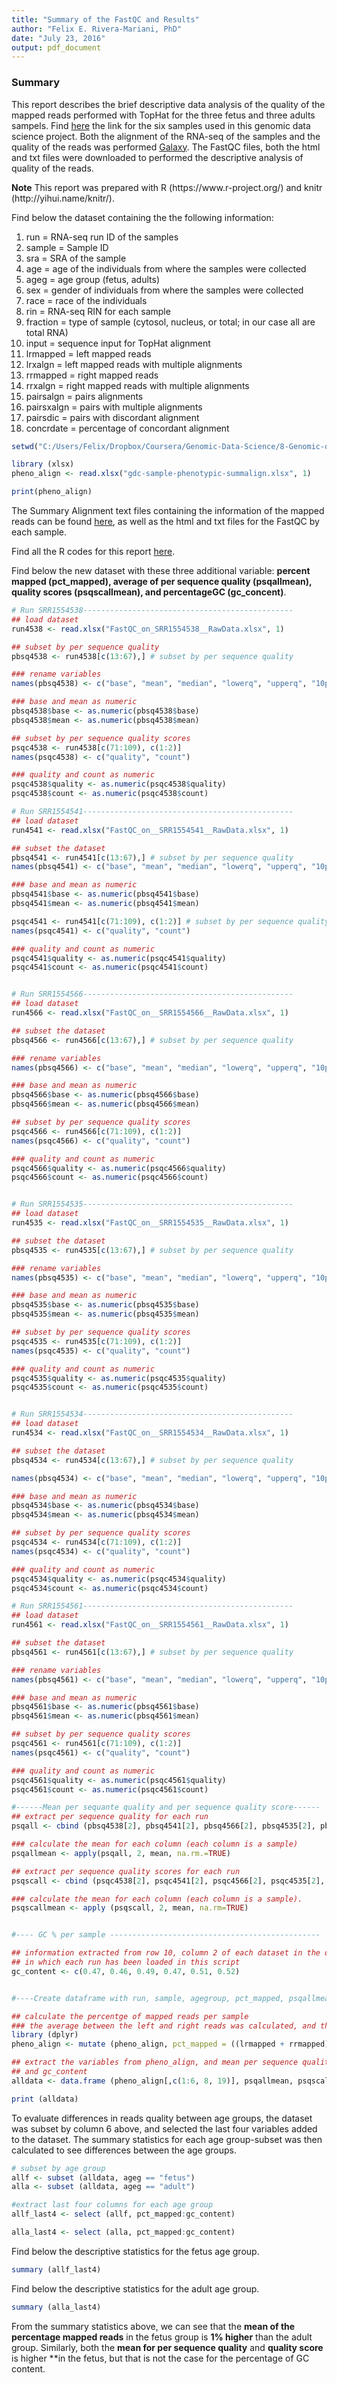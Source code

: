 ```yaml
---
title: "Summary of the FastQC and Results"
author: "Felix E. Rivera-Mariani, PhD"
date: "July 23, 2016"
output: pdf_document
---
```


### Summary
This report describes the brief descriptive data analysis of the quality of the mapped reads performed with TopHat for the three fetus and three adults sampels. Find [here](https://github.com/friveramariani/genomic-data-science/blob/master/Links-for-Summary-Alignments-and-FASTQC.md) the link for the six samples used in this genomic data science project. Both the alignment of the RNA-seq of the samples and the quality of the reads was performed [Galaxy](https://usegalaxy.org/). The FastQC files, both the html and txt files were downloaded to performed the descriptive analysis of quality of the reads. 

**Note** This report was prepared with R (https://www.r-project.org/) and knitr (http://yihui.name/knitr/). 

Find below the dataset containing the the following information:

1. run = RNA-seq run ID of the samples
2. sample = Sample ID
3. sra = SRA of the sample
4. age = age of the individuals from where the samples were collected
5. ageg = age group (fetus, adults)
6. sex = gender of individuals from where the samples were collected
7. race = race of the individuals
8. rin = RNA-seq RIN for each sample
9. fraction = type of sample (cytosol, nucleus, or total; in our case all are total RNA)
10. input = sequence input for TopHat alignment
11. lrmapped = left mapped reads
12. lrxalgn = left mapped reads with multiple alignments
13. rrmapped = right mapped reads
14. rrxalgn = right mapped reads with multiple alignments
15. pairsalgn = pairs alignments
16. pairsxalgn = pairs with multiple alignments
17. pairsdic = pairs with discordant alignment
18. concrdate = percentage of concordant alignment


```r
setwd("C:/Users/Felix/Dropbox/Coursera/Genomic-Data-Science/8-Genomic-datascience-capstone/github-files")

library (xlsx)
pheno_align <- read.xlsx("gdc-sample-phenotypic-summalign.xlsx", 1)

print(pheno_align)
```

The Summary Alignment text files containing the information of the mapped reads can be found [here](https://github.com/friveramariani/genomic-data-science/blob/master/Links-for-Summary-Alignments-and-FASTQC.md), as well as the html and txt files for the FastQC by each sample.

Find all the R codes for this report [here](https://github.com/friveramariani/genomic-data-science/blob/master/FastQC-report.R).  


Find below the new dataset with these three additional variable: **percent mapped (pct_mapped), average of per sequence quality (psqallmean), quality scores (psqscallmean), and percentageGC (gc_concent)**.

```r
# Run SRR1554538-----------------------------------------------
## load dataset
run4538 <- read.xlsx("FastQC_on_SRR1554538__RawData.xlsx", 1)

## subset by per sequence quality
pbsq4538 <- run4538[c(13:67),] # subset by per sequence quality

### rename variables
names(pbsq4538) <- c("base", "mean", "median", "lowerq", "upperq", "10pctl", "90pctl")

### base and mean as numeric 
pbsq4538$base <- as.numeric(pbsq4538$base)
pbsq4538$mean <- as.numeric(pbsq4538$mean)

## subset by per sequence quality scores
psqc4538 <- run4538[c(71:109), c(1:2)] 
names(psqc4538) <- c("quality", "count")

### quality and count as numeric 
psqc4538$quality <- as.numeric(psqc4538$quality)
psqc4538$count <- as.numeric(psqc4538$count)

# Run SRR1554541-----------------------------------------------
## load dataset
run4541 <- read.xlsx("FastQC_on__SRR1554541__RawData.xlsx", 1)

## subset the dataset
pbsq4541 <- run4541[c(13:67),] # subset by per sequence quality
names(pbsq4541) <- c("base", "mean", "median", "lowerq", "upperq", "10pctl", "90pctl")

### base and mean as numeric 
pbsq4541$base <- as.numeric(pbsq4541$base)
pbsq4541$mean <- as.numeric(pbsq4541$mean)

psqc4541 <- run4541[c(71:109), c(1:2)] # subset by per sequence quality scores
names(psqc4541) <- c("quality", "count")

### quality and count as numeric 
psqc4541$quality <- as.numeric(psqc4541$quality)
psqc4541$count <- as.numeric(psqc4541$count)


# Run SRR1554566-----------------------------------------------
## load dataset
run4566 <- read.xlsx("FastQC_on__SRR1554566__RawData.xlsx", 1)

## subset the dataset
pbsq4566 <- run4566[c(13:67),] # subset by per sequence quality

### rename variables
names(pbsq4566) <- c("base", "mean", "median", "lowerq", "upperq", "10pctl", "90pctl")

### base and mean as numeric 
pbsq4566$base <- as.numeric(pbsq4566$base)
pbsq4566$mean <- as.numeric(pbsq4566$mean)

## subset by per sequence quality scores
psqc4566 <- run4566[c(71:109), c(1:2)] 
names(psqc4566) <- c("quality", "count")

### quality and count as numeric 
psqc4566$quality <- as.numeric(psqc4566$quality)
psqc4566$count <- as.numeric(psqc4566$count)


# Run SRR1554535-----------------------------------------------
## load dataset
run4535 <- read.xlsx("FastQC_on__SRR1554535__RawData.xlsx", 1)

## subset the dataset
pbsq4535 <- run4535[c(13:67),] # subset by per sequence quality

### rename variables
names(pbsq4535) <- c("base", "mean", "median", "lowerq", "upperq", "10pctl", "90pctl")

### base and mean as numeric 
pbsq4535$base <- as.numeric(pbsq4535$base)
pbsq4535$mean <- as.numeric(pbsq4535$mean)

## subset by per sequence quality scores
psqc4535 <- run4535[c(71:109), c(1:2)] 
names(psqc4535) <- c("quality", "count")

### quality and count as numeric 
psqc4535$quality <- as.numeric(psqc4535$quality)
psqc4535$count <- as.numeric(psqc4535$count)


# Run SRR1554534-----------------------------------------------
## load dataset
run4534 <- read.xlsx("FastQC_on__SRR1554534__RawData.xlsx", 1)

## subset the dataset
pbsq4534 <- run4534[c(13:67),] # subset by per sequence quality

names(pbsq4534) <- c("base", "mean", "median", "lowerq", "upperq", "10pctl", "90pctl")

### base and mean as numeric 
pbsq4534$base <- as.numeric(pbsq4534$base)
pbsq4534$mean <- as.numeric(pbsq4534$mean)

## subset by per sequence quality scores
psqc4534 <- run4534[c(71:109), c(1:2)] 
names(psqc4534) <- c("quality", "count")

### quality and count as numeric 
psqc4534$quality <- as.numeric(psqc4534$quality)
psqc4534$count <- as.numeric(psqc4534$count)

# Run SRR1554561-----------------------------------------------
## load dataset
run4561 <- read.xlsx("FastQC_on__SRR1554561__RawData.xlsx", 1)

## subset the dataset
pbsq4561 <- run4561[c(13:67),] # subset by per sequence quality

### rename variables
names(pbsq4561) <- c("base", "mean", "median", "lowerq", "upperq", "10pctl", "90pctl")

### base and mean as numeric 
pbsq4561$base <- as.numeric(pbsq4561$base)
pbsq4561$mean <- as.numeric(pbsq4561$mean)

## subset by per sequence quality scores
psqc4561 <- run4561[c(71:109), c(1:2)] 
names(psqc4561) <- c("quality", "count")

### quality and count as numeric 
psqc4561$quality <- as.numeric(psqc4561$quality)
psqc4561$count <- as.numeric(psqc4561$count)
```

```r

#------Mean per sequante quality and per sequence quality score------
## extract per sequence quality for each run
psqall <- cbind (pbsq4538[2], pbsq4541[2], pbsq4566[2], pbsq4535[2], pbsq4534[2], pbsq4561[2])

### calculate the mean for each column (each column is a sample)
psqallmean <- apply(psqall, 2, mean, na.rm.=TRUE)

## extract per sequence quality scores for each run
psqscall <- cbind (psqc4538[2], psqc4541[2], psqc4566[2], psqc4535[2], psqc4534[2], psqc4561[2])

### calculate the mean for each column (each column is a sample).
psqscallmean <- apply (psqscall, 2, mean, na.rm=TRUE)


#---- GC % per sample -----------------------------------------------

## information extracted from row 10, column 2 of each dataset in the order
## in which each run has been loaded in this script 
gc_content <- c(0.47, 0.46, 0.49, 0.47, 0.51, 0.52)


#----Create dataframe with run, sample, agegroup, pct_mapped, psqallmean, psqscallmean, gc_content

## calculate the percentge of mapped reads per sample
### the average between the left and right reads was calculated, and this average divied by the input
library (dplyr)
pheno_align <- mutate (pheno_align, pct_mapped = ((lrmapped + rrmapped)/2) / input)

## extract the variables from pheno_align, and mean per sequence quality, mean quality scores
## and gc_content
alldata <- data.frame (pheno_align[,c(1:6, 8, 19)], psqallmean, psqscallmean, gc_content)
```

```r

print (alldata)
```

To evaluate differences in reads quality between age groups, the dataset was subset by column 6 above, and selected the last four variables added to the dataset. The summary statistics for each age group-subset was then calculated to see differences between the age groups. 

```r
# subset by age group
allf <- subset (alldata, ageg == "fetus")
alla <- subset (alldata, ageg == "adult")

#extract last four columns for each age group
allf_last4 <- select (allf, pct_mapped:gc_content)

alla_last4 <- select (alla, pct_mapped:gc_content)
```

Find below the descriptive statistics for the fetus age group.
```r
summary (allf_last4)
```

Find below the descriptive statistics for the adult age group.
```r
summary (alla_last4)
```

From the summary statistics above, we can see that the **mean of the percentage mapped reads** in the fetus group is **1% higher** than the adult group. Similarly, both the **mean for per sequence quality** and **quality score** is higher **in the fetus, but that is not the case for the percentage of GC content.